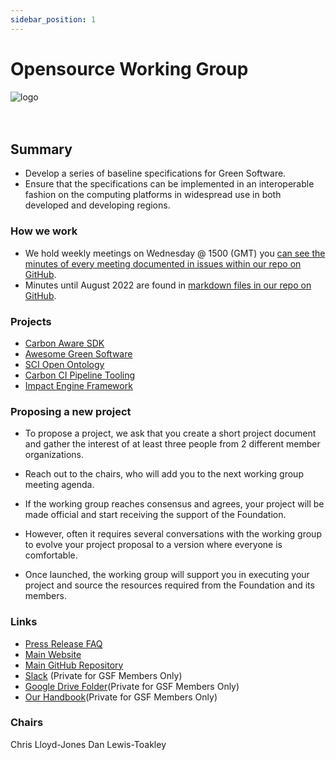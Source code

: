 ```yaml
---
sidebar_position: 1
---
```



# Opensource Working Group

<div class="intro-logo">
  <img src="/img/logo.svg" alt="logo" />
</div>
<br />
<br />

## Summary

- Develop a series of baseline specifications for Green Software.
- Ensure that the specifications can be implemented in an interoperable fashion on the computing platforms in widespread use in both developed and developing regions.

### How we work

- We hold weekly meetings on Wednesday @ 1500 (GMT) you [can see the minutes of every meeting documented in issues within our repo on GitHub](https://github.com/Green-Software-Foundation/opensource-wg/issues).
- Minutes until August 2022 are found in [markdown files in our repo on GitHub](https://github.com/Green-Software-Foundation/opensource-wg/tree/main/Agenda_Minutes).

### Projects

- [Carbon Aware SDK](https://greensoftware.foundation/projects/carbon-aware-sdk)
- [Awesome Green Software](https://greensoftware.foundation/projects/awesome-green-software)
- [SCI Open Ontology](https://greensoftware.foundation/projects/sci-open-ontology)
- [Carbon CI Pipeline Tooling](https://greensoftware.foundation/projects/carbon-ci-pipeline-tooling)
- [Impact Engine Framework](https://github.com/green-Software-Foundation/ief/)

### Proposing a new project

- To propose a project, we ask that you create a short project document and gather the interest of at least three people from 2 different member organizations.

- Reach out to the chairs, who will add you to the next working group meeting agenda.

- If the working group reaches consensus and agrees, your project will be made official and start receiving the support of the Foundation.

- However, often it requires several conversations with the working group to evolve your project proposal to a version where everyone is comfortable.

- Once launched, the working group will support you in executing your project and source the resources required from the Foundation and its members.

### Links

- [Press Release FAQ](https://github.com/Green-Software-Foundation/pr-faqs/blob/main/live/green-software-principles.pr-faq.md)
- [Main Website](https://opensource.greensoftware.foundation/)
- [Main GitHub Repository](https://github.com/Green-Software-Foundation/innovation_wg)
- [Slack](https://greensoftwarefdn.slack.com/archives/C028640QYSV) (Private for GSF Members Only)
- [Google Drive Folder](https://drive.google.com/drive/folders/10OSmLJ_qI_t5IFLnonET29xuhnACRfVT)(Private for GSF Members Only)
- [Our Handbook](https://docs.google.com/document/d/1Isqet7zsYMDeLTbe3O63tJO1vsIBAcd-HW3-Akz3mdY/edit?usp=sharing)(Private for GSF Members Only)

### Chairs

<TeamMembers>
  <TeamMember
    role="Head of Open Technologies"
    company="Avanade"
    github="sealjay"
    twitter="sealjay_clj"
    linkedin="chrislloydjones"
  >
    Chris Lloyd-Jones
  </TeamMember>
  <TeamMember
    role="Green Cloud Lead & Senior Developer Consultant"
    company="ThoughtWorks"
    github="dtoakley"
    twitter="dtoakley"
    linkedin="danlewistoakley"
  >
    Dan Lewis-Toakley
  </TeamMember>
</TeamMembers>
